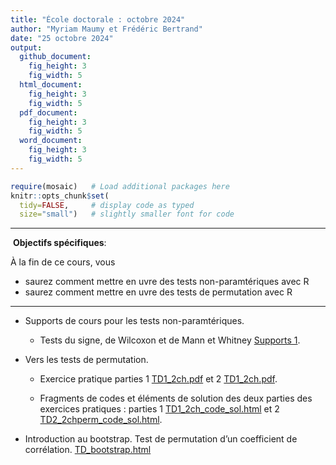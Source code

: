 ```yaml
---
title: "École doctorale : octobre 2024"
author: "Myriam Maumy et Frédéric Bertrand"
date: "25 octobre 2024"
output: 
  github_document:
    fig_height: 3
    fig_width: 5
  html_document:
    fig_height: 3
    fig_width: 5
  pdf_document:
    fig_height: 3
    fig_width: 5
  word_document:
    fig_height: 3
    fig_width: 5
---
```


```r
require(mosaic)   # Load additional packages here 
knitr::opts_chunk$set(
  tidy=FALSE,     # display code as typed
  size="small")   # slightly smaller font for code
```

***
️\ **Objectifs spécifiques**:

À la fin de ce cours, vous

- saurez comment mettre en \oe uvre des tests non-paramtériques avec R
- saurez comment mettre en \oe uvre des tests de permutation avec R

***

- Supports de cours pour les tests non-paramtériques. 

    * Tests du signe, de Wilcoxon et de Mann et Whitney [Supports 1](Supports/Master1_Cours_NP_1.pdf). 
    
- Vers les tests de permutation. 

    * Exercice pratique parties 1 [TD1_2ch.pdf](Supports/TD1_2ch.pdf) et 2 [TD1_2ch.pdf](Supports/TD2_2chperm.pdf). 
    
    * Fragments de codes et éléments de solution des deux parties des exercices pratiques : parties 1 [TD1_2ch_code_sol.html](Supports/TD1_2ch_code_sol.html) et 2 [TD2_2chperm_code_sol.html](Supports/TD2_2chperm_code_sol.html). 
    
- Introduction au bootstrap. Test de permutation d'un coefficient de corrélation. [TD_bootstrap.html](Supports/TD_Bootstrap/TD_bootstrap.html)






